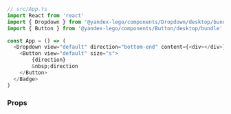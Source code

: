 
```ts
// src/App.ts
import React from 'react'
import { Dropdown } from '@yandex-lego/components/Dropdown/desktop/bundle'
import { Button } from '@yandex-lego/components/Button/desktop/bundle'

const App = () => (
  <Dropdown view="default" direction="bottom-end" content={<div></div>}>
    <Button view="default" size="s">
        {direction}
        &nbsp;direction
    </Button>
  </Badge>
)
```

### Props

<PropsTable props={dropdownProps} />
